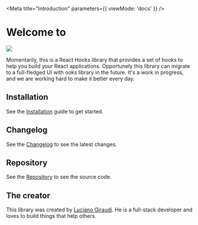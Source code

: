 


<Meta title="Introduction"  parameters={{ viewMode: 'docs' }} />




# Welcome to
<img src='imagotipos/imagotipo1.svg' />

Momentarily, this is a React Hooks library that provides a set of hooks to help you build your React applications. Opportunely this library
can migrate to a full-fledged UI with ooks library in the future. It's a work in progress, and we are working hard to make it better every day.


## Installation

See the [Installation](/docs/installation--docs) guide to get started.


## Changelog

See the [Changelog](/docs/changelog--docs) to see the latest changes.


## Repository

See the [Repository](https://github.com/Luagir94/globojs) to see the source code.


## The creator

This library was created by [Luciano Giraudi](https://lucianogiraudi.com). He is a full-stack developer and loves to build things that help others.
